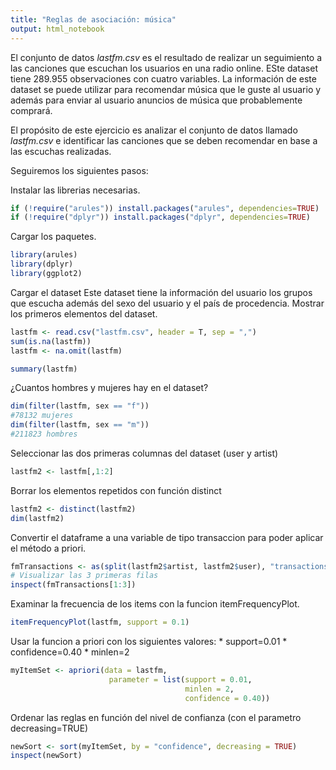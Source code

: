 ```yaml
---
title: "Reglas de asociación: música"
output: html_notebook
---
```



El conjunto de datos *lastfm.csv* es el resultado de realizar un seguimiento a las canciones que escuchan los usuarios en una radio online. ESte dataset tiene 289.955 observaciones con cuatro variables. 
La información de este dataset se puede utilizar para recomendar música que le guste al usuario y además para enviar al usuario anuncios de música que probablemente comprará. 

El propósito de este ejercicio es analizar el conjunto de datos llamado *lastfm.csv* e identificar las canciones que se deben recomendar en base a las escuchas realizadas. 

Seguiremos los siguientes pasos: 

Instalar las librerias necesarias. 
```r
if (!require("arules")) install.packages("arules", dependencies=TRUE)
if (!require("dplyr")) install.packages("dplyr", dependencies=TRUE)


```
Cargar los paquetes.

```r
library(arules)
library(dplyr)
library(ggplot2)
```

Cargar el dataset
Este dataset tiene la información del usuario  los grupos que escucha además del sexo del usuario y el país de procedencia. 
Mostrar los primeros elementos del dataset. 

```r
lastfm <- read.csv("lastfm.csv", header = T, sep = ",") 
sum(is.na(lastfm))
lastfm <- na.omit(lastfm)
```


```r
summary(lastfm)

```




¿Cuantos hombres y mujeres hay en el dataset?

```r
dim(filter(lastfm, sex == "f"))
#78132 mujeres
dim(filter(lastfm, sex == "m"))
#211823 hombres
```



Seleccionar las dos primeras columnas del dataset (user y artist)
```r
lastfm2 <- lastfm[,1:2]
```

Borrar los elementos repetidos con función distinct

```r
lastfm2 <- distinct(lastfm2)
dim(lastfm2)
```


Convertir el dataframe a una variable de tipo transaccion para poder aplicar el método a priori. 

```r
fmTransactions <- as(split(lastfm2$artist, lastfm2$user), "transactions")
# Visualizar las 3 primeras filas
inspect(fmTransactions[1:3])

```
Examinar la frecuencia de los items con la funcion itemFrequencyPlot.


```r
itemFrequencyPlot(lastfm, support = 0.1)

```




Usar la funcion a priori con los siguientes valores:
* support=0.01
* confidence=0.40
* minlen=2

```r

myItemSet <- apriori(data = lastfm,
                      parameter = list(support = 0.01,
                                       minlen = 2,
                                       confidence = 0.40))


```


Ordenar las reglas en función del nivel de confianza (con el parametro decreasing=TRUE)

```r
newSort <- sort(myItemSet, by = "confidence", decreasing = TRUE)
inspect(newSort)
```

